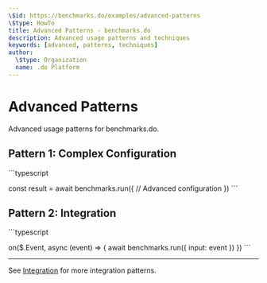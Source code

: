 ```yaml
---
\$id: https://benchmarks.do/examples/advanced-patterns
\$type: HowTo
title: Advanced Patterns - benchmarks.do
description: Advanced usage patterns and techniques
keywords: [advanced, patterns, techniques]
author:
  \$type: Organization
  name: .do Platform
---
```


# Advanced Patterns

Advanced usage patterns for benchmarks.do.

## Pattern 1: Complex Configuration

\`\`\`typescript

const result = await benchmarks.run({
// Advanced configuration
})
\`\`\`

## Pattern 2: Integration

\`\`\`typescript

on($.Event, async (event) => {
await benchmarks.run({
input: event
})
})
\`\`\`

---

See [Integration](./integration.mdx) for more integration patterns.
